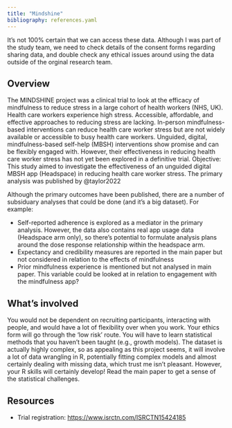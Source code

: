 ```yaml
---
title: "Mindshine"
bibliography: references.yaml
---
```


:::callout-warning
It's not 100% certain that we can access these data. Although I was part of the study team, we need to check details of the consent forms regarding sharing data, and double check any ethical issues around using the data outside of the orginal research team.
:::

## Overview

The MINDSHINE project was a clinical trial to look at the efficacy of mindfulness to reduce stress in a large cohort of health workers (NHS, UK). Health care workers experience high stress. Accessible, affordable, and effective approaches to reducing stress are lacking. In-person mindfulness-based interventions can reduce health care worker stress but are not widely available or accessible to busy health care workers. Unguided, digital, mindfulness-based self-help (MBSH) interventions show promise and can be flexibly engaged with. However, their effectiveness in reducing health care worker stress has not yet been explored in a definitive trial. Objective: This study aimed to investigate the effectiveness of an unguided digital MBSH app (Headspace) in reducing health care worker stress. The primary analysis was published by @taylor2022

Although the primary outcomes have been published, there are a number of subsiduary analyses that could be done (and it's a big dataset). For example:

- Self-reported adherence is explored as a mediator in the primary analysis. However, the data also contains real app usage data (Headspace arm only), so there's potential to formulate analysis plans around the dose response relationship within the headspace arm.
- Expectancy and credibility measures are reported in the main paper but not considered in relation to the effects of mindfulness
- Prior mindfulness experience is mentioned but not analysed in main paper. This variable could be looked at in relation to engagement with the mindfulness app?


## What's involved

You would not be dependent on recruiting participants, interacting with people, and would have a lot of flexibility over when you work. Your ethics form will go through the 'low risk' route. You will have to learn statistical methods that you haven't been taught (e.g., growth models). The dataset is actually highly complex, so as appealing as this project seems, it will involve a lot of data wrangling in R, potentially fitting complex models and almost certainly dealing with missing data, which trust me isn't pleasant. However, your R skills will certainly develop! Read the main paper to get a sense of the statistical challenges.

## Resources

-   Trial registration: [https://www.isrctn.com/ISRCTN15424185](https://www.isrctn.com/ISRCTN15424185)

